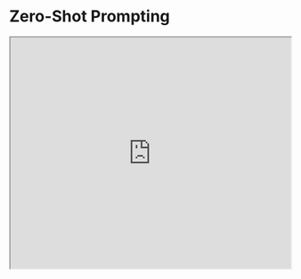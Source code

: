 # Zero-Shot Prompting


<Bleed>
  <iframe width="100%"
    height="415px"
    src="https://www.youtube.com/embed/ZTaHqdkxUMs?si=EDLjgAxuFxFcrSM3" allow="accelerometer; autoplay; clipboard-write; encrypted-media; gyroscope; picture-in-picture"
    allowFullScreen
    />
</Bleed>

Große LLMs (Language-Modelle) wie beispielsweise GPT-3.5 Turbo, GPT-4 und Claude 3 sind heute darauf abgestimmt, Anweisungen zu befolgen, und wurden mit großen Datenmengen trainiert. Groß angelegtes Training ermöglicht es diesen Modellen, einige Aufgaben auf
 "Zero-Shot"-Weise auszuführen. Zero-Shot-Prompting bedeutet, dass der Prompt, der verwendet wird, um mit dem Modell zu interagieren, keine Beispiele oder Demonstrationen enthält. Der Zero-Shot-Prompt instruiert das Modell direkt, eine Aufgabe ohne zusätzliche Beispiele auszuführen, um es zu lenken.

Wir haben einige Zero-Shot-Beispiele im vorherigen Abschnitt ausprobiert. Hier ist eines der Beispiele, die wir verwendet haben (Text-Klassifizierung):

*Prompt:*
```
Klassifizieren Sie den Text als neutral, negativ oder positiv.

Text: Ich finde den Urlaub okay.
Empfindung:
```

*Ausgabe:*
```
Neutral
```

Beachten Sie, dass wir im oben genannten Prompt keine Beispiele für Texte zusammen mit ihren Klassifizierungen gegeben haben, das LLM versteht "Empfindung" bereits – das sind die Zero-Shot-Fähigkeiten in Aktion.

Instruction Tuning hat sich als Verbesserung für Zero-Shot Learning erwiesen [Wei et al. (2022)](https://arxiv.org/pdf/2109.01652.pdf). Instruction Tuning ist im Wesentlichen das Konzept des Feinabstimmens von Modellen auf Datensätze, die durch Anweisungen beschrieben werden. Weiterhin wurde [RLHF](https://arxiv.org/abs/1706.03741) (Reinforcement Learning from Human Feedback) adaptiert, um das Instruction Tuning zu skalieren, wobei das Modell so ausgerichtet wird, dass es besser zu menschlichen Präferenzen passt. Diese jüngste Entwicklung treibt Modelle wie ChatGPT an. Wir werden all diese Ansätze und Methoden in den kommenden Abschnitten besprechen.

Wenn Zero-Shot nicht funktioniert, wird empfohlen, Demonstrationen oder Beispiele im Prompt bereitzustellen, was zu Few-Shot-Prompting führt. Im nächsten Abschnitt demonstrieren wir Few-Shot-Prompting.
